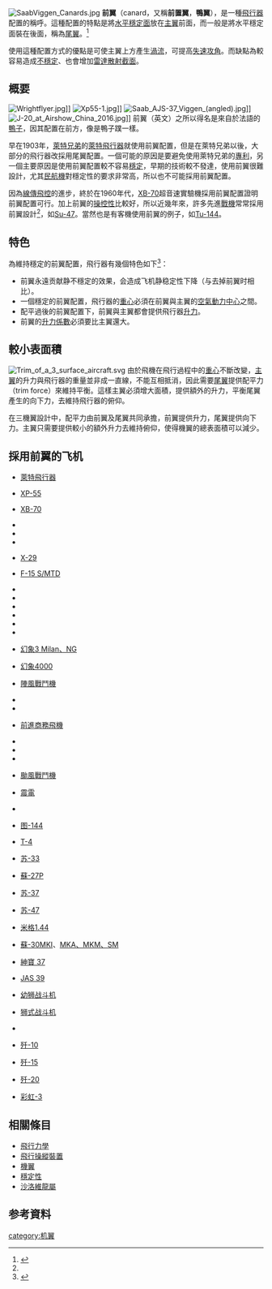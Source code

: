 {{noteTA
|1=zh-cn:水平穩定面; zh-tw:水平穩定面;
}}
[[File:SaabViggen_Canards.jpg|thumb]]
'''前翼'''（canard，又稱'''前置翼'''，'''鴨翼'''），是一種[[飛行器|飛行器]]配置的稱呼。這種配置的特點是將[[水平穩定面|水平穩定面]]放在[[機翼|主翼]]前面，而一般是將水平穩定面裝在後面，稱為[[尾翼|尾翼]]。<ref name="iof">{{cite book|author=Jonh Anderson|authorlink= |coauthors=|title=Introduce to Flight，5th. ed.|year=2005|publisher=McGRAW-Hill|location=New York|isbn=0071238182}}</ref>{{rp|85}}

使用這種配置方式的優點是可使主翼上方產生[[渦流|渦流]]，可提高[[失速|失速]][[攻角|攻角]]。而缺點為較容易造成[[穩定性|不穩定]]、也會增加[[雷達散射截面|雷達散射截面]]。

==概要==
[[File:Wrightflyer.jpg|thumb]]]]
[[File:Xp55-1.jpg|thumb]]]]
[[File:Saab_AJS-37_Viggen_(angled).jpg|thumb]]]]
[[File:J-20_at_Airshow_China_2016.jpg|thumb]]]]
前翼（英文）之所以得名是來自於法語的[[鴨子|鴨子]]，因其配置在前方，像是鴨子蹼一樣。

早在1903年，[[萊特兄弟|萊特兄弟]]的[[萊特飛行器|萊特飛行器]]就使用前翼配置，但是在萊特兄弟以後，大部分的飛行器改採用尾翼配置。一個可能的原因是要避免使用萊特兄弟的[[專利|專利]]，另一個主要原因是使用前翼配置較不容易[[穩定性|穩定]]，早期的技術較不發達，使用前翼很難設計，尤其[[民航機|民航機]]對穩定性的要求非常高，所以也不可能採用前翼配置。

因為[[線傳飛控|線傳飛控]]的進步，終於在1960年代，[[XB-70|XB-70]]超音速實驗機採用前翼配置證明前翼配置可行。加上前翼的[[穩定性|操控性]]比較好，所以近幾年來，許多先進[[戰機|戰機]]常常採用前翼設計<ref name="iof"/>{{rp|85, 531}}，如[[Su-47|Su-47]]。當然也是有客機使用前翼的例子，如[[Tu-144|Tu-144]]。

==特色==
為維持穩定的前翼配置，飛行器有幾個特色如下<ref>{{cite book|author=Warren Phillips|authorlink=|coauthors=|title=Mechanics of Flight|year=2004|publisher=Wiley|location=Hoboken|isbn=0471334588}}<!--P.381--></ref>：
*前翼永遠贡献静不穩定的效果，会造成飞机静稳定性下降（与去掉前翼时相比）。
*一個穩定的前翼配置，飛行器的[[重心|重心]]必須在前翼與主翼的[[空氣動力中心|空氣動力中心]]之間。
*配平過後的前翼配置下，前翼與主翼都會提供飛行器[[升力|升力]]。
*前翼的[[升力係數|升力係數]]必須要比主翼還大。

==較小表面積==
[[File:Trim_of_a_3_surface_aircraft.svg|left]]
由於飛機在飛行過程中的[[重心|重心]]不斷改變，[[机翼|主翼]]的升力與飛行器的重量並非成一直線，不能互相抵消，因此需要[[尾翼|尾翼]]提供配平力（trim force）來維持平衡。這樣主翼必須增大面積，提供額外的升力，平衡尾翼產生的向下力，去維持飛行器的俯仰。

在三機翼設計中，配平力由前翼及尾翼共同承擔，前翼提供升力，尾翼提供向下力。主翼只需要提供較小的額外升力去維持俯仰，使得機翼的總表面積可以減少。

== 採用前翼的飞机 ==
* {{flagicon|USA}}[[萊特飛行器|萊特飛行器]]
* {{flagicon|USA}}[[XP-55戰鬥機|XP-55]]
* {{flagicon|USA}}[[XB-70|XB-70]]
* {{flagicon|USA}}{{Link-en|Rutan VariEze|Rutan VariEze}}
* {{flagicon|USA}}{{Link-en|Rutan Long-EZ|Rutan Long-EZ}}
* {{flagicon|USA}}{{Link-en|比奇2000|Beechcraft Starship}}
* {{flagicon|USA}}[[X-29|X-29]]
* {{flagicon|USA}}[[F-15_S/MTD試驗機|F-15 S/MTD]]
* {{flagicon|USA}}{{tsl|en|Berkut 360|Berkut 360}}
* {{flagicon|USA}}{{tsl|en|Rockwell-MBB X-31|X-31}}
* {{flagicon|USA}}{{tsl|en|Cozy MK IV|Cozy MK IV}}
* {{flagicon|USA}}{{tsl|en|X-36|X-36}}
* {{flagicon|USA}}{{tsl|en|XCOR EZ-Rocket|XCOR EZ-Rocket}}
* {{flagicon|FRA}}{{tsl|en|De Bruyère C 1|De Bruyère C 1}}
* {{flagicon|FRA}}[[幻象3型戰鬥機|幻象3 Milan、NG]]
* {{flagicon|FRA}}[[幻象4000|幻象4000]]
* {{flagicon|FRA}}[[陣風戰鬥機|陣風戰鬥機]]
* {{flagicon|GER}}{{tsl|en|Focke-Wulf F 19 Ente|Focke-Wulf F 19 Ente}}
* {{flagicon|Kingdom of Italy}}{{link-en|SS.4|Ambrosini_SS.4|SS.4}}
* {{flagicon|ITA}}[[前進商務飛機|前進商務飛機]]
* {{flagicon|UK}}{{tsl|en|Miles M.35 Libellula|M.35}}
* {{flagicon|UK}}{{tsl|en|Miles M.39B Libellula|M.39B}}
* {{flagicon|UK}}{{tsl|en|BAe EAP|BAe EAP}}
* {{flagicon|Europe}}[[颱風戰鬥機|颱風戰鬥機]]
*{{flagicon|Empire of Japan}}[[震電|震電]]
* {{flagicon|USSR}}{{tsl|en|Mikoyan-Gurevich MiG-8|米格-8}}
* {{flagicon|USSR}}[[图-144|图-144]]
* {{flagicon|USSR}}[[T-4偵察機|T-4]] 
* {{flagicon|USSR}}[[苏-33|苏-33]]
* {{flagicon|USSR}}[[Su-35|蘇-27P]]
* {{flagicon|RUS}}[[苏-37|苏-37]]
* {{flagicon|RUS}}[[苏-47|苏-47]]
* {{flagicon|RUS}}[[米格1.44戰鬥機|米格1.44]]
* {{flagicon|RUS}}[[Su-30MKI戰鬥機|蘇-30MKI]]、[[苏-30|MKA、MKM、SM]]
* {{flagicon|SWE}}[[萨博-37战斗机|紳寶 37]]
* {{flagicon|SWE}}[[JAS_39|JAS 39]]
* {{flagicon|ISR}}[[幼狮战斗机|幼狮战斗机]]
* {{flagicon|ISR}}[[狮式战斗机|狮式战斗机]]
* {{flagicon|SAF}}{{tsl|en|Atlas Cheetah|Atlas Cheetah}}
* {{flagicon|PRC}}[[歼-10|歼-10]]
* {{flagicon|PRC}}[[歼-15|歼-15]]
* {{flagicon|PRC}}[[歼-20|歼-20]]
* {{flagicon|PRC}}[[彩虹三號無人機|彩虹-3]]

==相關條目==
*[[飛行力學|飛行力學]]
*[[飛行操縱裝置|飛行操縱裝置]]
*[[機翼|機翼]]
*[[穩定性|穩定性]]
*[[沙洛維龍屬|沙洛維龍屬]]

==参考資料==
{{reflist}}

{{飞机结构}}
{{航空器部件}}

[[category:机翼|category:机翼]]